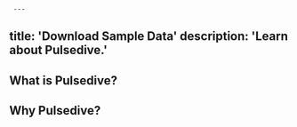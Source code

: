      ---
title: 'Download Sample Data'
description: 'Learn about Pulsedive.'
---          
              
## What is Pulsedive?

## Why Pulsedive?
